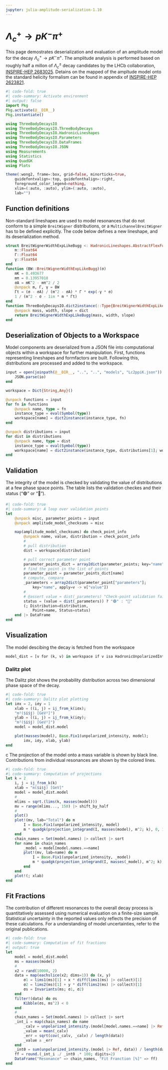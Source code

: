```yaml
---
jupyter: julia-amplitude-serialization-1.10
---
```


# $\Lambda_c^+ \to p K^- \pi^+$

This page demostrates deserialization and evaluation of an amplitude model for the decay $\Lambda_c^+ \to p K^- \pi^+$. The amplitude analysis is performed based on roughly half a millon of $\Lambda_c^{\pm}$ decay candidates by the LHCb collaboration, [INSPIRE-HEP 2683025](https://inspirehep.net/literature/2683025). Detains on the mapped of the ampltude model onto the standard helicity formalism can be found in appendix of [INSPIRE-HEP 2623821](https://inspirehep.net/literature/2623821).

```julia
#| code-fold: true
#| code-summary: Activate environment
#| output: false
import Pkg
Pkg.activate(@__DIR__)
Pkg.instantiate()

using ThreeBodyDecaysIO
using ThreeBodyDecaysIO.ThreeBodyDecays
using ThreeBodyDecaysIO.HadronicLineshapes
using ThreeBodyDecaysIO.Parameters
using ThreeBodyDecaysIO.DataFrames
using ThreeBodyDecaysIO.JSON
using Measurements
using Statistics
using QuadGK
using Plots

theme(:wong2, frame=:box, grid=false, minorticks=true,
    guidefontvalign=:top, guidefonthalign=:right,
    foreground_color_legend=nothing,
    xlim=(:auto, :auto), ylim=(:auto, :auto),
    lab="")
```

## Function definitions

Non-standard lineshapes are used to model resonances that do not conform to a simple `BreitWigner` distributions, or a `MultichannelBreitWigner` has to be defined explicitly.
The code below defines a new lineshape, and its deserialization method.

```julia
struct BreitWignerWidthExpLikeBugg <: HadronicLineshapes.AbstractFlexFunc
    m::Float64
    Γ::Float64
    γ::Float64
end
function (BW::BreitWignerWidthExpLikeBugg)(σ)
    mK = 0.493677
    mπ = 0.13957018
    σA = mK^2 - mπ^2 / 2
    @unpack m, Γ, γ = BW
    Γt = (σ - σA) / (m^2 - σA) * Γ * exp(-γ * σ)
    1 / (m^2 - σ - 1im * m * Γt)
end
function ThreeBodyDecaysIO.dict2instance(::Type{BreitWignerWidthExpLikeBugg}, dict)
    @unpack mass, width, slope = dict
    return BreitWignerWidthExpLikeBugg(mass, width, slope)
end
```

## Deserialization of Objects to a Workspace

Model components are deserialized from a JSON file into computational objects within a workspace for further manipulation. First, functions representing lineshapes and formfactors are built. Following this, distributions are processed and added to the workspace.

```julia
input = open(joinpath(@__DIR__, "..", "..", "models", "Lc2ppiK.json")) do io
    JSON.parse(io)
end

workspace = Dict{String,Any}()

@unpack functions = input
for fn in functions
    @unpack name, type = fn
    instance_type = eval(Symbol(type))
    workspace[name] = dict2instance(instance_type, fn)
end

@unpack distributions = input
for dist in distributions
    @unpack name, type = dist
    instance_type = eval(Symbol(type))
    workspace[name] = dict2instance(instance_type, distributions[1]; workspace)
end
```

## Validation

The integrity of the model is checked by validating the value of distributions at a few phase space points.
The table lists the validation checkes and their status ("🟢" or "🔴").

```julia
#| code-fold: true
#| code-summary: A loop over validation points
let
    @unpack misc, parameter_points = input
    @unpack amplitude_model_checksums = misc

    map(amplitude_model_checksums) do check_point_info
        @unpack name, value, distribution = check_point_info
        #
        # pull distribution
        dist = workspace[distribution]

        # pull correct parameter point
        parameter_points_dict = array2dict(parameter_points; key="name")
        # find the point in the list of points
        parameter_point = parameter_points_dict[name]
        # compute, compare
        _parameters = array2dict(parameter_point["parameters"];
            key="name", apply=v -> v["value"])
        #
        # @assert value ≈ dist(_parameters) "Check-point validation failed with $distribution 🥕"
        status = (value ≈ dist(_parameters)) ? "🟢" : "🔴"
        (; Distribution=distribution,
            Point=name, Status=status)
    end |> DataFrame
end
```

## Visualization

The model descibing the decay is fetched from the workspace

```julia
model_dist = [v for (k, v) in workspace if v isa HadronicUnpolarizedIntensity] |> first;
```

### Dalitz plot

The Dalitz plot shows the probability distribution across two dimensional phase space of the decay.

```julia
#| code-fold: true
#| code-summary: Dalitz plot plotting
let iσx = 2, iσy = 1
    xlab = ((i, j) = ij_from_k(iσx);
    "m²($i$j) [GeV²]")
    ylab = ((i, j) = ij_from_k(iσy);
    "m²($i$j) [GeV²]")
    model = model_dist.model

    plot(masses(model), Base.Fix1(unpolarized_intensity, model);
        iσx, iσy, xlab, ylab)
end
```


c
The projection of the model onto a mass variable is shown by black line.
Contributions from individual resonances are shown by the colored lines.

```julia
#| code-fold: true
#| code-summary: Computation of projections
let k = 2
    i, j = ij_from_k(k)
    xlab = "m($i$j) [GeV]"
    model = model_dist.model
    #
    mlims = sqrt.(lims(k, masses(model)))
    mv = range(mlims..., 150) |> shift_by_half
    #
    plot()
    plot!(mv, lab="Total") do m
        I = Base.Fix1(unpolarized_intensity, model)
        m * quadgk(projection_integrand(I, masses(model), m^2; k), 0, 1)[1]
    end
    chain_names = Set(model.names) |> collect |> sort
    for name in chain_names
        _model = model[model.names.==name]
        plot!(mv, lab=name) do m
            I = Base.Fix1(unpolarized_intensity, _model)
            m * quadgk(projection_integrand(I, masses(_model), m^2; k), 0, 1)[1]
        end
    end
    plot!(; xlab)
end
```

## Fit Fractions

The contribution of different resonances to the overall decay process is quantitatively assessed using numerical evaluation on a finite-size sample. Statistical uncertainty in the reported values only reflects the precision of these calculations. For a understanding of model uncertainties, refer to the original publications.

```julia
#| code-fold: true
#| code-summary: Computation of fit fractions
#| output: true
let
    model = model_dist.model
    ms = masses(model)
    #
    x2 = rand(10000, 2)
    data = map(eachslice(x2; dims=1)) do (x, y)
        σ1 = lims1(ms)[1] + x * diff(lims1(ms) |> collect)[1]
        σ2 = lims2(ms)[1] + y * diff(lims2(ms) |> collect)[1]
        σs = Invariants(ms; σ1, σ2)
    end
    filter!(data) do σs
        Kibble(σs, ms^2) < 0
    end
    #
    chain_names = Set(model.names) |> collect |> sort
    _int_i = map(chain_names) do name
        _calv = unpolarized_intensity.(model[model.names.==name] |> Ref, data)
        _value = mean(_calv)
        _err = sqrt(cov(_calv, _calv) / length(data))
        _value ± _err
    end
    _int0 = sum(unpolarized_intensity.(model |> Ref, data)) / length(data)
    ff = round.(_int_i ./ _int0 .* 100; digits=2)
    DataFrame("Resonance" => chain_names, "Fit Franction [%]" => ff)
end
```

